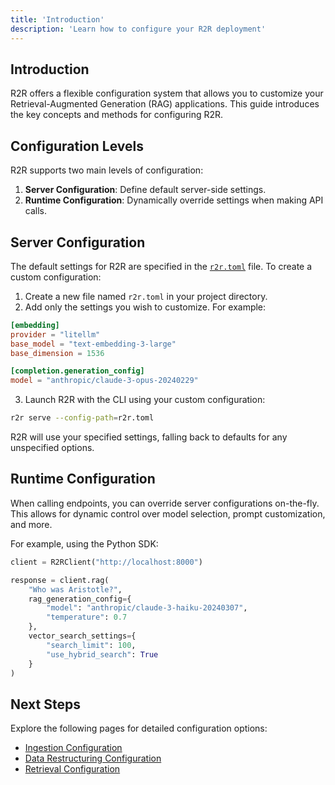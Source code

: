 ```yaml
---
title: 'Introduction'
description: 'Learn how to configure your R2R deployment'
---
```


## Introduction

R2R offers a flexible configuration system that allows you to customize your Retrieval-Augmented Generation (RAG) applications. This guide introduces the key concepts and methods for configuring R2R.

## Configuration Levels

R2R supports two main levels of configuration:

1. **Server Configuration**: Define default server-side settings.
2. **Runtime Configuration**: Dynamically override settings when making API calls.

## Server Configuration

The default settings for R2R are specified in the [`r2r.toml`](https://github.com/SciPhi-AI/R2R/blob/main/r2r.toml) file. To create a custom configuration:

1. Create a new file named `r2r.toml` in your project directory.
2. Add only the settings you wish to customize. For example:

```toml r2r.toml
[embedding]
provider = "litellm"
base_model = "text-embedding-3-large"
base_dimension = 1536

[completion.generation_config]
model = "anthropic/claude-3-opus-20240229"
```

3. Launch R2R with the CLI using your custom configuration:

```bash 
r2r serve --config-path=r2r.toml
```

R2R will use your specified settings, falling back to defaults for any unspecified options.

## Runtime Configuration

When calling endpoints, you can override server configurations on-the-fly. This allows for dynamic control over model selection, prompt customization, and more.

For example, using the Python SDK:

```python
client = R2RClient("http://localhost:8000")

response = client.rag(
    "Who was Aristotle?",
    rag_generation_config={
        "model": "anthropic/claude-3-haiku-20240307",
        "temperature": 0.7
    },
    vector_search_settings={
        "search_limit": 100,
        "use_hybrid_search": True
    }
)
```

## Next Steps

Explore the following pages for detailed configuration options:
- [Ingestion Configuration](/documentation/configuration/ingestion)
- [Data Restructuring Configuration](/documentation/configuration/restructuring)
- [Retrieval Configuration](/documentation/configuration/retrieval)